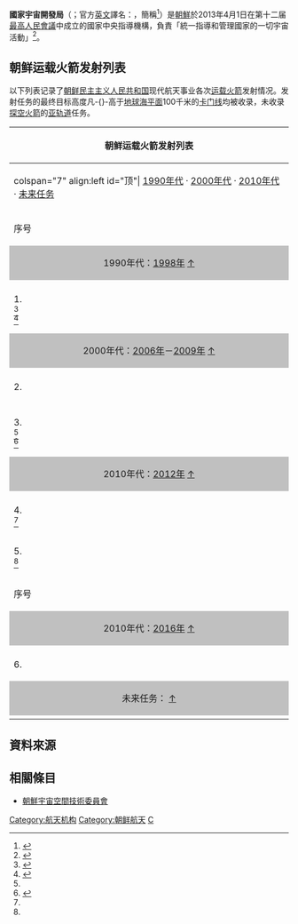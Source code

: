 {{Infobox government agency
|agency_name     = 國家宇宙開發局
|nativename      = {{lang|ko|국가우주개발국}}
|nativename_a    =
|nativename_r    =
|logo            = NADA.jpg
|logo_width      = 200px
|logo_caption    = 
|seal            = 
|seal_width      = 
|seal_caption    =
|formed          = {{start date and age|2013|4|1}}
|jurisdiction    = {{DPRK}}
|headquarters    = {{DPRK-PRK}}[[平壤直轄市|平壤直轄市]]
|employees       = 
|budget          = 
|minister1_name  = 
|minister1_pfo   = 
|chief1_name     = 
|chief1_position = 
|website         = 
|footnotes       =
}}

'''國家宇宙開發局'''（{{kor|名=北|諺=국가우주개발국|漢=國家宇宙開發局}}；官方[[英文|英文]]譯名：{{lang|en|National Aerospace Development Administration}}，簡稱'''{{lang|la|NADA}}'''<ref>{{cite news|title=北韓制定宇宙開發局徽章 欲建成宇宙強國|url=http://news.sina.com.hk/news/20140401/-12-3229036/1.html|publisher=新浪香港|date=2014-04-01|accessdate=2014-04-03|archive-url=https://web.archive.org/web/20140407071050/http://news.sina.com.hk/news/20140401/-12-3229036/1.html|archive-date=2014-04-07|dead-url=yes}}</ref>）是[[朝鲜民主主义人民共和国|朝鮮]]於2013年4月1日在第十二届[[最高人民會議|最高人民會議]]中成立的國家中央指導機構，負責「統一指導和管理國家的一切宇宙活動」<ref>{{Cite web |url=http://big5.china.com.cn/international/txt/2013-04/02/content_28426076.htm |title=朝通過宇宙開發法 規定北韓有合法宇宙開發權利 |access-date=2013-04-02 |archive-date=2019-06-09 |archive-url=https://web.archive.org/web/20190609135651/http://big5.china.com.cn/international/txt/2013-04/02/content_28426076.htm |dead-url=no }}</ref>。

== 朝鲜运载火箭发射列表 ==

以下列表记录了[[朝鲜民主主义人民共和国|朝鲜民主主义人民共和国]]现代航天事业各次[[运载火箭|运载火箭]]发射情况。发射任务的最终目标高度凡-{}-高于[[地球|地球]][[海平面|海平面]]100千米的[[卡门线|卡门线]]均被收录，未收录[[探空火箭|探空火箭]]的[[亚轨道|亚轨道]]任务。

{| class="wikitable" style="font-size: 95%;" 
! colspan=7 | 朝鲜运载火箭发射列表
|-
| colspan="7" align:left id="顶"| [[#1990年代|1990年代]] · [[#2000年代|2000年代]] · [[#2010年代|2010年代]] · [[#未来任务|未来任务]]
|-
! width="3%"  | 序号
! width="13%" | 运载火箭名称<br />（代号）
! width="19%" | 有效载荷名称
! width="15%" | 发射起飞时间<br />（[[协调世界时|UTC]]）
----
（[[朝鲜标准时|UTC+9]]）
! width="15%" | 预定星箭分离轨道
! width="15%" | 发射地点
! width="20%" | 发射结果
|-
! colspan="7" style="background-color:#C0C0C0;text-align:center;" id="1990年代"| 1990年代：[[#98|1998年]]    [[#顶|↑]]
|-
| colspan=7 bgcolor=#CCCCFF height="5px" id="98"|
|-
| 1.<br /><ref group="" name="乔纳森">{{Cite web|url=http://www.planet4589.org/space/log/launchlog.txt|title=Jonathan's Space Report|trans_title=乔纳森航天报告|author={{Lang|en|Jonathan McDowell}}|accessdate=2013-07-03|language=en|archive-date=2019-10-24|archive-url=https://web.archive.org/web/20191024062352/http://planet4589.org/space/log/launchlog.txt|dead-url=no}}</ref><br /><ref>{{cite web |url=http://www.northcom.mil/News/2009/040509.html |title=存档副本 |accessdate=2009-04-05 |deadurl=yes |archiveurl=https://web.archive.org/web/20121017015121/http://www.northcom.mil/News/2009/040509.html |archivedate=2012-10-17 }}</ref>
| [[白头山1号运载火箭|白头山1号]]（1）
| [[光明星1號|光明星1號]]
| 1998年8月31日<br />03时07分00秒
----
12时07分00秒
| [[近地轨道|近地轨道]]
| [[舞水端里|舞水端里]]弹道导弹发射工位<br />{{坐标|40|51.342|N|129|39.948|E}}
| {{No|失败，卫星未进入预定轨道}}
|-
! colspan="7" style="background-color:#C0C0C0;text-align:center;" id="2000年代"| 2000年代：[[#06|2006年]]－[[#09|2009年]]    [[#顶|↑]]
|-
| colspan=7 bgcolor=#CCCCFF height="5px" id="06"|
|-
| 2.<br />
| [[银河1号运载火箭|银河1号]]（2）
| ''沒有(火箭測試)''
| 2006年7月4日<br />20时01分00秒
----
2006年7月5日<br />05时01分00秒
| [[近地轨道|近地轨道]]
| [[舞水端里|舞水端里]]弹道导弹发射工位<br />{{坐标|40|51.342|N|129|39.948|E}}
| {{No|失败}}
|-
| colspan=7 bgcolor=#CCCCFF height="5px" id="09"|
|-
| 3.<br /><ref group="" name="乔纳森"></ref><br /><ref>{{Cite web |url=http://www.space.com/15258-north-korea-rocket-launch-fails.html |title=存档副本 |access-date=2016-01-30 |archive-date=2012-04-14 |archive-url=https://web.archive.org/web/20120414192848/http://www.space.com/15258-north-korea-rocket-launch-fails.html |dead-url=no }}</ref>
| [[银河2号运载火箭|银河2号]]（1）
| [[光明星2号|光明星2号]]
| 2009年4月5日<br />02时30分00秒
----
11时30分00秒
| [[近地轨道|近地轨道]]
| [[舞水端里|东海卫星发射场]]一号发射工位<br />{{坐标|40|51.342|N|129|39.948|E}}
| {{No|失败，火箭解体}}
|-
! colspan="7" style="background-color:#C0C0C0;text-align:center;" id="2010年代"| 2010年代：[[#12|2012年]]     [[#顶|↑]]
|-
| colspan=7 bgcolor=#CCCCFF height="5px" id="12"|
|-
| 4.<br /><ref group="" name="乔纳森"></ref>
| [[银河3号运载火箭|银河3号]]（1）
| [[光明星3号|光明星3号]]
| 2012年4月12日<br />22时38分55秒
----
2012年4月13日<br />07时38分55秒
| [[近地轨道|近地轨道]]
| [[东昌里|西海卫星发射场]]一号发射工位<br />{{坐标|39|39|36.27|N|124|42|19.06|E}}
| {{No|失败}}
|-
| 5.<br /><ref group="" name="乔纳森"></ref>
| [[银河3号运载火箭|银河3号]]（2）
| [[光明星3号_(2期)|光明星3号 (2期)]]
| 2012年12月12日<br />00时49分46秒
----
09时49分46秒
| [[近地轨道|近地轨道]]
| [[东昌里|西海卫星发射场]]一号发射工位<br />{{坐标|39|39|36.27|N|124|42|19.06|E}}
| {{Yes|成功}}
|-
! width="3%"  | 序号
! width="13%" | 运载火箭名称<br />（代号）
! width="19%" | 有效载荷名称
! width="15%" | 发射起飞时间<br />（[[协调世界时|UTC]]）
----
（[[朝鲜标准时|UTC+8:30]]）
! width="15%" | 预定星箭分离轨道
! width="15%" | 发射地点
! width="20%" | 发射结果
|-
! colspan="7" style="background-color:#C0C0C0;text-align:center;" id="2010年代"| 2010年代：[[#16|2016年]]    [[#顶|↑]]
|-
| colspan=7 bgcolor=#CCCCFF height="5px" id="f16"|
|-
| 6.<br />
| [[银河3号运载火箭|银河3号]]（光明星）
| [[光明星4号|光明星4号]]
| 2016年2月7日<br />00时30分00秒
----
09时00分00秒
| [[近地轨道|近地轨道]]
| [[东昌里|西海卫星发射场]]一号发射工位<br />{{坐标|39|39|36.27|N|124|42|19.06|E}}
| {{Yes|成功}}
|-
! colspan="7" style="background-color:#C0C0C0;text-align:center;" id="未来任务"| 未来任务：   [[#顶|↑]]
|-
|}

== 資料來源 ==
{{Reflist}}

== 相關條目 ==
*[[朝鮮宇宙空間技術委員會|朝鮮宇宙空間技術委員會]]

{{航天}}
{{朝鮮航天計劃}}
{{航天機構}}
{{航天项目一览与年表}}

[[Category:航天机构|Category:航天机构]]
[[Category:朝鲜航天|Category:朝鲜航天]]
[[Category:朝鲜民主主义人民共和国政府机构|C]]